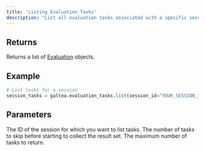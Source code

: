 ```yaml
---
title: 'Listing Evaluation Tasks'
description: "List all evaluation tasks associated with a specific session."
---
```



## Returns
Returns a list of [Evaluation](/concepts/product/version/session/evaluation) objects.

## Example
```python
# List tasks for a session
session_tasks = galtea.evaluation_tasks.list(session_id="YOUR_SESSION_ID")
```

## Parameters
<ResponseField name="session_id" type="string" required>
  The ID of the session for which you want to list tasks.
</ResponseField>
<ResponseField name="offset" type="int">
  The number of tasks to skip before starting to collect the result set.
</ResponseField>
<ResponseField name="limit" type="int">
  The maximum number of tasks to return.
</ResponseField>
